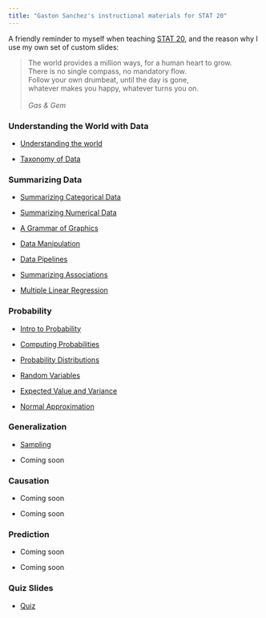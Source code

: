 ```yaml
---
title: "Gaston Sanchez's instructional materials for STAT 20"
---
```


A friendly reminder to myself when teaching [STAT 20](https://stat20.berkeley.edu/), and the reason why I use my own set of custom slides:

>
| The world provides a million ways, for a human heart to grow.
| There is no single compass, no mandatory flow.
|
<!-- | So find your own bright river, and just keep swimming on,
| and let your spirit guide you, into the light of dawn.
|-->
| Follow your own drumbeat, until the day is gone,
| whatever makes you happy, whatever turns you on.
|
| _Gas & Gem_



### Understanding the World with Data

- [Understanding the world](1-questions-and-data/01-understanding-the-world/slides.html){target="_blank"}

- [Taxonomy of Data](1-questions-and-data/02-taxonomy-of-data/slides.html){target="_blank"}


### Summarizing Data

- [Summarizing Categorical Data](2-summarizing-data/01-summarizing-categorical-data/slides.html){target="_blank"}

- [Summarizing Numerical Data](2-summarizing-data/02-summarizing-numerical-data/slides.html){target="_blank"}

- [A Grammar of Graphics](2-summarizing-data/03-a-grammar-of-graphics/slides.html){target="_blank"}

- [Data Manipulation](2-summarizing-data/04-data-manipulation/slides.html){target="_blank"}

- [Data Pipelines](2-summarizing-data/05-data-pipelines/slides.html){target="_blank"}

- [Summarizing Associations](2-summarizing-data/06-summarizing-associations/slides.html){target="_blank"}

- [Multiple Linear Regression](2-summarizing-data/07-multiple-linear-regression/slides.html){target="_blank"}


### Probability

- [Intro to Probability](3-probability/01-chance-intro/slides.html){target="_blank"}

- [Computing Probabilities](3-probability/02-cond-prob-indep/slides.html){target="_blank"}

- [Probability Distributions](3-probability/03-probability-dsns/slides.html){target="_blank"}

- [Random Variables](3-probability/04-random-variables/slides.html){target="_blank"}

- [Expected Value and Variance](3-probability/05-ev-sd/slides.html){target="_blank"}

- [Normal Approximation](3-probability/06-normal-approx/slides.html){target="_blank"}


### Generalization

- [Sampling](4-generalization/01-sampling-distributions/slides.html){target="_blank"}


- Coming soon


### Causation

- Coming soon

- Coming soon


### Prediction

- Coming soon

- Coming soon


### Quiz Slides

- [Quiz](quiz-slides/quiz-slides.html)

